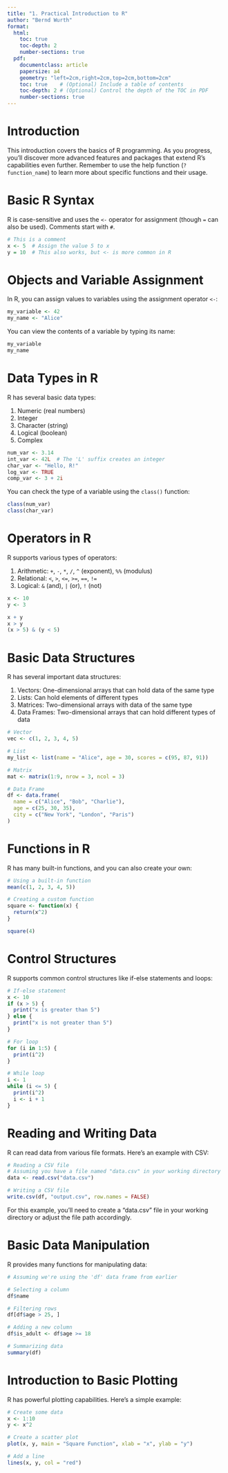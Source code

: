 ```yaml
---
title: "1. Practical Introduction to R"
author: "Bernd Wurth"
format: 
  html:
    toc: true
    toc-depth: 2
    number-sections: true
  pdf:
    documentclass: article
    papersize: a4
    geometry: "left=2cm,right=2cm,top=2cm,bottom=2cm"
    toc: true    # (Optional) Include a table of contents
    toc-depth: 2 # (Optional) Control the depth of the TOC in PDF
    number-sections: true
---
```


# Introduction

This introduction covers the basics of R programming. As you progress, you'll discover more advanced features and packages that extend R's capabilities even further. Remember to use the help function (`?function_name`) to learn more about specific functions and their usage.

# Basic R Syntax

R is case-sensitive and uses the `<-` operator for assignment (though `=` can also be used). Comments start with `#`.

```r
# This is a comment
x <- 5  # Assign the value 5 to x
y = 10  # This also works, but <- is more common in R
```

# Objects and Variable Assignment

In R, you can assign values to variables using the assignment operator `<-`:

```r
my_variable <- 42
my_name <- "Alice"
```

You can view the contents of a variable by typing its name:

```r
my_variable
my_name
```

# Data Types in R

R has several basic data types:

1. Numeric (real numbers)
2. Integer
3. Character (string)
4. Logical (boolean)
5. Complex

```r
num_var <- 3.14
int_var <- 42L  # The 'L' suffix creates an integer
char_var <- "Hello, R!"
log_var <- TRUE
comp_var <- 3 + 2i
```

You can check the type of a variable using the `class()` function:

```r
class(num_var)
class(char_var)
```

# Operators in R

R supports various types of operators:

1. Arithmetic: `+`, `-`, `*`, `/`, `^` (exponent), `%%` (modulus)
2. Relational: `<`, `>`, `<=`, `>=`, `==`, `!=`
3. Logical: `&` (and), `|` (or), `!` (not)

```r
x <- 10
y <- 3

x + y
x > y
(x > 5) & (y < 5)
```

# Basic Data Structures

R has several important data structures:

1. Vectors: One-dimensional arrays that can hold data of the same type
2. Lists: Can hold elements of different types
3. Matrices: Two-dimensional arrays with data of the same type
4. Data Frames: Two-dimensional arrays that can hold different types of data

```r
# Vector
vec <- c(1, 2, 3, 4, 5)

# List
my_list <- list(name = "Alice", age = 30, scores = c(95, 87, 91))

# Matrix
mat <- matrix(1:9, nrow = 3, ncol = 3)

# Data Frame
df <- data.frame(
  name = c("Alice", "Bob", "Charlie"),
  age = c(25, 30, 35),
  city = c("New York", "London", "Paris")
)
```

# Functions in R

R has many built-in functions, and you can also create your own:

```r
# Using a built-in function
mean(c(1, 2, 3, 4, 5))

# Creating a custom function
square <- function(x) {
  return(x^2)
}

square(4)
```

# Control Structures

R supports common control structures like if-else statements and loops:

```r
# If-else statement
x <- 10
if (x > 5) {
  print("x is greater than 5")
} else {
  print("x is not greater than 5")
}

# For loop
for (i in 1:5) {
  print(i^2)
}

# While loop
i <- 1
while (i <= 5) {
  print(i^2)
  i <- i + 1
}
```

# Reading and Writing Data

R can read data from various file formats. Here's an example with CSV:

```r
# Reading a CSV file
# Assuming you have a file named "data.csv" in your working directory
data <- read.csv("data.csv")

# Writing a CSV file
write.csv(df, "output.csv", row.names = FALSE)
```

For this example, you'll need to create a "data.csv" file in your working directory or adjust the file path accordingly.

# Basic Data Manipulation

R provides many functions for manipulating data:

```r
# Assuming we're using the 'df' data frame from earlier

# Selecting a column
df$name

# Filtering rows
df[df$age > 25, ]

# Adding a new column
df$is_adult <- df$age >= 18

# Summarizing data
summary(df)
```

# Introduction to Basic Plotting

R has powerful plotting capabilities. Here's a simple example:

```r
# Create some data
x <- 1:10
y <- x^2

# Create a scatter plot
plot(x, y, main = "Square Function", xlab = "x", ylab = "y")

# Add a line
lines(x, y, col = "red")
```

